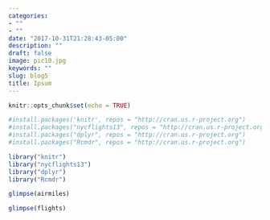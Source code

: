 ```yaml
---
categories:
- ""
- ""
date: "2017-10-31T21:28:43-05:00"
description: ""
draft: false
image: pic10.jpg
keywords: ""
slug: blog5
title: Ipsum
---
```

```r
knitr::opts_chunk$set(echo = TRUE)
```


```r
#install.packages('knitr', repos = "http://cran.us.r-project.org")
#install.packages("nycflights13", repos = "http://cran.us.r-project.org")
#install.packages("dplyr", repos = "http://cran.us.r-project.org")
#install.packages("Rcmdr", repos = "http://cran.us.r-project.org")

library("knitr")
library("nycflights13")
library("dplyr")
library("Rcmdr")
```

```r
glimpse(airmiles)

glimpse(flights)


```